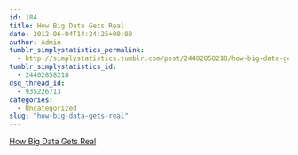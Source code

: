 ```yaml
---
id: 184
title: How Big Data Gets Real
date: 2012-06-04T14:24:25+00:00
author: Admin
tumblr_simplystatistics_permalink:
  - http://simplystatistics.tumblr.com/post/24402858218/how-big-data-gets-real
tumblr_simplystatistics_id:
  - 24402858218
dsq_thread_id:
  - 935226713
categories:
  - Uncategorized
slug: "how-big-data-gets-real"
---
```

[How Big Data Gets Real](http://bits.blogs.nytimes.com/2012/06/04/how-big-data-gets-real/)
